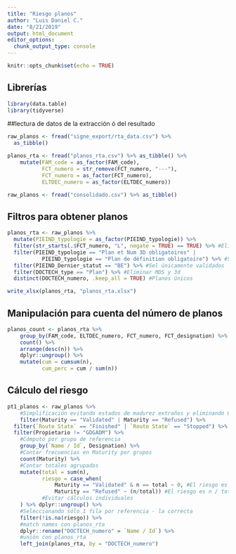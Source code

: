 ```yaml
---
title: "Riesgo planos"
author: "Luis Daniel C."
date: "8/21/2019"
output: html_document
editor_options: 
  chunk_output_type: console
---
```


```r
knitr::opts_chunk$set(echo = TRUE)
```

## Librerías

```r
library(data.table)
library(tidyverse)
```

##lectura de datos de la extracción ó del resultado
```r
raw_planos <- fread("signe_export/rta_data.csv") %>% 
  as_tibble()

planos_rta <- fread("planos_rta.csv") %>% as_tibble() %>% 
    mutate(FAM_code = as_factor(FAM_code),
           FCT_numero = str_remove(FCT_numero, "---"),
           FCT_numero = as_factor(FCT_numero),
           ELTDEC_numero = as_factor(ELTDEC_numero))

raw_planos <- fread("consolidado.csv") %>% as_tibble()
```

## Filtros para obtener planos
```r
planos_rta <- raw_planos %>%
  mutate(PIEIND_typologie = as_factor(PIEIND_typologie)) %>% 
  filter(str_starts(.$FCT_numero, "L", negate = TRUE) == TRUE) %>% #Eliminar fijaciones
  filter(PIEIND_typologie == "Plan et Num 3D obligatoires" | 
           PIEIND_typologie == "Plan de définition obligatoire") %>% #Sel req plano
  filter(PIEIND_Dernier_statut == "BE") %>% #Sel únicamente validados
  filter(DOCTECH_type == "Plan") %>% #Eliminar MDS y 3d
  distinct(DOCTECH_numero, .keep_all = TRUE) #Planos únicos

write_xlsx(planos_rta, "planos_rta.xlsx")
```

## Manipulación para cuenta del número de planos

```r
planos_count <- planos_rta %>%
    group_by(FAM_code, ELTDEC_numero, FCT_numero, FCT_designation) %>% 
    count() %>% 
    arrange(desc(n)) %>% 
    dplyr::ungroup() %>% 
    mutate(cum = cumsum(n),
           cum_perc = cum / sum(n))
```

## Cálculo del riesgo

```r
pt1_planos <- raw_planos %>%
    #Simplificación evitando estados de madurez extraños y eliminando GDGADM
    filter(Maturity == "Validated" | Maturity == "Refused") %>%
  filter(`Route State` == "Finished" | `Route State` == "Stopped") %>%
  filter(Propietario != "GDGADM") %>%
    #Cómputo por grupo de referencia
    group_by(`Name / Id`, Designation) %>% 
    #Contar frecuencias en Maturity por grupos
    count(Maturity) %>% 
    #Contar totales agrupados
    mutate(total = sum(n),
           riesgo = case_when(
               Maturity == "Validated" & n == total ~ 0, #El riesgo es 0 si siempre ha sido validado
               Maturity == "Refused" ~ (n/total)) #El riesgo es n / total si se ha rechazado
           #Evitar cálculos individuales
    ) %>% dplyr::ungroup() %>%
    #Seleccionando sólo 1 fila por referencia - la correcta
    filter(!is.na(riesgo)) %>% 
    #match names con planos_rta
    dplyr::rename("DOCTECH_numero" = `Name / Id`) %>%
    #unión con planos_rta
    left_join(planos_rta, by = "DOCTECH_numero")

```

